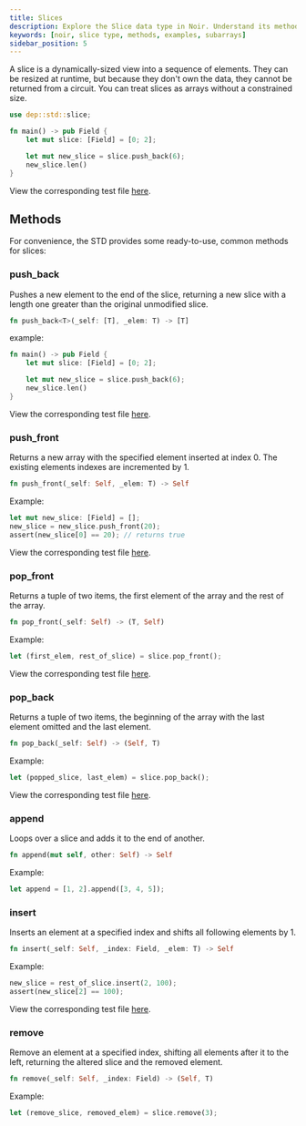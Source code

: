 ```yaml
---
title: Slices
description: Explore the Slice data type in Noir. Understand its methods, see real-world examples, and learn how to effectively use Slices in your Noir programs.
keywords: [noir, slice type, methods, examples, subarrays]
sidebar_position: 5
---
```



<Experimental />

A slice is a dynamically-sized view into a sequence of elements. They can be resized at runtime, but because they don't own the data, they cannot be returned from a circuit. You can treat slices as arrays without a constrained size.

```rust
use dep::std::slice;

fn main() -> pub Field {
    let mut slice: [Field] = [0; 2];

    let mut new_slice = slice.push_back(6);
    new_slice.len()
}
```

View the corresponding test file [here][test-file].

[test-file]: https://github.com/noir-lang/noir/blob/f387ec1475129732f72ba294877efdf6857135ac/crates/nargo_cli/tests/test_data_ssa_refactor/slices/src/main.nr

## Methods

For convenience, the STD provides some ready-to-use, common methods for slices:

### push_back

Pushes a new element to the end of the slice, returning a new slice with a length one greater than the original unmodified slice.

```rust
fn push_back<T>(_self: [T], _elem: T) -> [T]
```

example:

```rust
fn main() -> pub Field {
    let mut slice: [Field] = [0; 2];

    let mut new_slice = slice.push_back(6);
    new_slice.len()
}
```

View the corresponding test file [here][test-file].

### push_front

Returns a new array with the specified element inserted at index 0. The existing elements indexes are incremented by 1.

```rust
fn push_front(_self: Self, _elem: T) -> Self
```

Example:

```rust
let mut new_slice: [Field] = [];
new_slice = new_slice.push_front(20);
assert(new_slice[0] == 20); // returns true
```

View the corresponding test file [here][test-file].

### pop_front

Returns a tuple of two items, the first element of the array and the rest of the array.

```rust
fn pop_front(_self: Self) -> (T, Self)
```

Example:

```rust
let (first_elem, rest_of_slice) = slice.pop_front();
```

View the corresponding test file [here][test-file].

### pop_back

Returns a tuple of two items, the beginning of the array with the last element omitted and the last element.

```rust
fn pop_back(_self: Self) -> (Self, T)
```

Example:

```rust
let (popped_slice, last_elem) = slice.pop_back();
```

View the corresponding test file [here][test-file].

### append

Loops over a slice and adds it to the end of another.

```rust
fn append(mut self, other: Self) -> Self
```

Example:

```rust
let append = [1, 2].append([3, 4, 5]);
```

### insert

Inserts an element at a specified index and shifts all following elements by 1.

```rust
fn insert(_self: Self, _index: Field, _elem: T) -> Self
```

Example:

```rust
new_slice = rest_of_slice.insert(2, 100);
assert(new_slice[2] == 100);
```

View the corresponding test file [here][test-file].

### remove

Remove an element at a specified index, shifting all elements after it to the left, returning the altered slice and the removed element.

```rust
fn remove(_self: Self, _index: Field) -> (Self, T)
```

Example:

```rust
let (remove_slice, removed_elem) = slice.remove(3);
```
